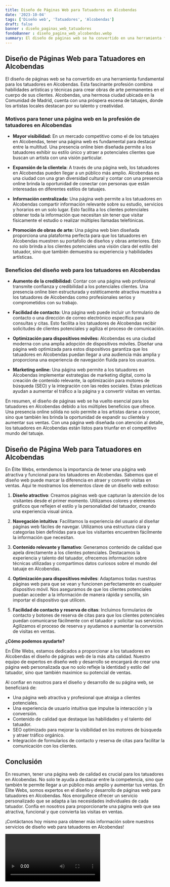 ```yaml
---
title: Diseño de Páginas Web para Tatuadores en Alcobendas
date: '2023-10-04'
tags: ['Diseño web', 'Tatuadores', 'Alcobendas']
draft: false
banner : diseño_paginas_web_tatuadores
fondoBanner : diseño_pagina_web_alcobendas.webp
summary: El diseño de páginas web se ha convertido en una herramienta fundamental para los tatuadores en Alcobendas. Esta fascinante profesión combina habilidades artísticas y técnicas para crear obras de arte permanentes en el cuerpo de sus clientes. Alcobendas, una hermosa ciudad ubicada en la Comunidad de Madrid, cuenta con una próspera escena de tatuajes, donde los artistas locales destacan por su talento y creatividad.
---
```


## Diseño de Páginas Web para Tatuadores en Alcobendas

El diseño de páginas web se ha convertido en una herramienta fundamental para los tatuadores en Alcobendas. Esta fascinante profesión combina habilidades artísticas y técnicas para crear obras de arte permanentes en el cuerpo de sus clientes. Alcobendas, una hermosa ciudad ubicada en la Comunidad de Madrid, cuenta con una próspera escena de tatuajes, donde los artistas locales destacan por su talento y creatividad.

### Motivos para tener una página web en la profesión de tatuadores en Alcobendas

- **Mayor visibilidad:** En un mercado competitivo como el de los tatuajes en Alcobendas, tener una página web es fundamental para destacar entre la multitud. Una presencia online bien diseñada permite a los tatuadores exhibir su estilo único y atraer a potenciales clientes que buscan un artista con una visión particular.

- **Expansión de la clientela:** A través de una página web, los tatuadores en Alcobendas pueden llegar a un público más amplio. Alcobendas es una ciudad con una gran diversidad cultural y contar con una presencia online brinda la oportunidad de conectar con personas que están interesadas en diferentes estilos de tatuajes.

- **Información centralizada:** Una página web permite a los tatuadores en Alcobendas compartir información relevante sobre su estudio, servicios y horarios en un solo lugar. Esto facilita a los clientes potenciales obtener toda la información que necesitan sin tener que visitar físicamente el estudio o realizar múltiples llamadas telefónicas.

- **Promoción de obras de arte:** Una página web bien diseñada proporciona una plataforma perfecta para que los tatuadores en Alcobendas muestren su portafolio de diseños y obras anteriores. Esto no solo brinda a los clientes potenciales una visión clara del estilo del tatuador, sino que también demuestra su experiencia y habilidades artísticas.

### Beneficios del diseño web para los tatuadores en Alcobendas

- **Aumento de la credibilidad:** Contar con una página web profesional transmite confianza y credibilidad a los potenciales clientes. Una presencia online bien estructurada y estéticamente atractiva muestra a los tatuadores de Alcobendas como profesionales serios y comprometidos con su trabajo.

- **Facilidad de contacto:** Una página web puede incluir un formulario de contacto o una dirección de correo electrónico específica para consultas y citas. Esto facilita a los tatuadores de Alcobendas recibir solicitudes de clientes potenciales y agiliza el proceso de comunicación.

- **Optimización para dispositivos móviles:** Alcobendas es una ciudad moderna con una amplia adopción de dispositivos móviles. Diseñar una página web optimizada para estos dispositivos garantiza que los tatuadores en Alcobendas puedan llegar a una audiencia más amplia y proporciona una experiencia de navegación fluida para los usuarios.

- **Marketing online:** Una página web permite a los tatuadores en Alcobendas implementar estrategias de marketing digital, como la creación de contenido relevante, la optimización para motores de búsqueda (SEO) y la integración con las redes sociales. Estas prácticas ayudan a aumentar el tráfico a la página y a convertir visitas en ventas.

En resumen, el diseño de páginas web se ha vuelto esencial para los tatuadores en Alcobendas debido a los múltiples beneficios que ofrece. Una presencia online sólida no solo permite a los artistas darse a conocer, sino que también les brinda la oportunidad de expandir su clientela y aumentar sus ventas. Con una página web diseñada con atención al detalle, los tatuadores en Alcobendas están listos para triunfar en el competitivo mundo del tatuaje.

<GifSeo />

<Cta />

## Diseño de Página Web para Tatuadores en Alcobendas

En Élite Webs, entendemos la importancia de tener una página web atractiva y funcional para los tatuadores en Alcobendas. Sabemos que el diseño web puede marcar la diferencia en atraer y convertir visitas en ventas. Aquí te mostramos los elementos clave de un diseño web exitoso:

1. **Diseño atractivo**: Creamos páginas web que capturan la atención de los visitantes desde el primer momento. Utilizamos colores y elementos gráficos que reflejen el estilo y la personalidad del tatuador, creando una experiencia visual única.

2. **Navegación intuitiva**: Facilitamos la experiencia del usuario al diseñar páginas web fáciles de navegar. Utilizamos una estructura clara y categorías bien definidas para que los visitantes encuentren fácilmente la información que necesitan.

3. **Contenido relevante y llamativo**: Generamos contenido de calidad que apela directamente a los clientes potenciales. Destacamos la experiencia y talento del tatuador, ofrecemos información sobre técnicas utilizadas y compartimos datos curiosos sobre el mundo del tatuaje en Alcobendas.

4. **Optimización para dispositivos móviles**: Adaptamos todas nuestras páginas web para que se vean y funcionen perfectamente en cualquier dispositivo móvil. Nos aseguramos de que los clientes potenciales puedan acceder a la información de manera rápida y sencilla, sin importar el dispositivo que utilicen.

5. **Facilidad de contacto y reserva de citas**: Incluimos formularios de contacto y botones de reserva de citas para que los clientes potenciales puedan comunicarse fácilmente con el tatuador y solicitar sus servicios. Agilizamos el proceso de reserva y ayudamos a aumentar la conversión de visitas en ventas.

**¿Cómo podemos ayudarte?**

En Élite Webs, estamos dedicados a proporcionar a los tatuadores en Alcobendas el diseño de páginas web de la más alta calidad. Nuestro equipo de expertos en diseño web y desarrollo se encargará de crear una página web personalizada que no solo refleje la identidad y estilo del tatuador, sino que también maximice su potencial de ventas.

Al confiar en nosotros para el diseño y desarrollo de su página web, se beneficiará de:

- Una página web atractiva y profesional que atraiga a clientes potenciales.
- Una experiencia de usuario intuitiva que impulse la interacción y la conversión.
- Contenido de calidad que destaque las habilidades y el talento del tatuador.
- SEO optimizado para mejorar la visibilidad en los motores de búsqueda y atraer tráfico orgánico.
- Integración de formularios de contacto y reserva de citas para facilitar la comunicación con los clientes.

## Conclusión

En resumen, tener una página web de calidad es crucial para los tatuadores en Alcobendas. No solo te ayuda a destacar entre la competencia, sino que también te permite llegar a un público más amplio y aumentar tus ventas. En Élite Webs, somos expertos en el diseño y desarrollo de páginas web para tatuadores en Alcobendas. Nos enorgullece ofrecer un servicio personalizado que se adapta a las necesidades individuales de cada tatuador. Confía en nosotros para proporcionarte una página web que sea atractiva, funcional y que convierta las visitas en ventas.

¡Contáctanos hoy mismo para obtener más información sobre nuestros servicios de diseño web para tatuadores en Alcobendas!

<Video />

<CtaBot job='Tatuadores' city='Alcobendas'/>

<Gmaps query='Alcobendas+españa+maps' />